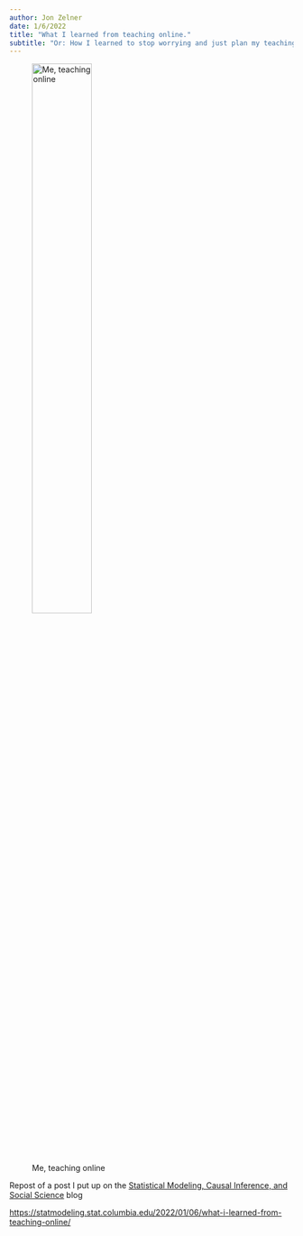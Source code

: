 ```yaml
---
author: Jon Zelner
date: 1/6/2022
title: "What I learned from teaching online."
subtitle: "Or: How I learned to stop worrying and just plan my teaching and writing."
---
```



![Me, teaching online](me-online.png){width=50%}  

Repost of a post I put up on the [Statistical Modeling, Causal Inference, and Social Science](https://statmodeling.stat.columbia.edu) blog 

[https://statmodeling.stat.columbia.edu/2022/01/06/what-i-learned-from-teaching-online/](https://statmodeling.stat.columbia.edu/2022/01/06/what-i-learned-from-teaching-online/)
